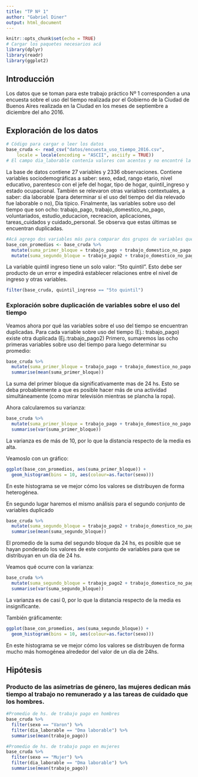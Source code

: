 ```yaml
---
title: "TP Nº 1"
author: "Gabriel Diner"
output: html_document
---
```



```r
knitr::opts_chunk$set(echo = TRUE)
# Cargar los paquetes necesarios acá
library(dplyr)
library(readr)
library(ggplot2)
```


## Introducción

Los datos que se toman para este trabajo práctico Nº 1 corresponden a una encuesta sobre el uso del tiempo realizada por el Gobierno de la Ciudad de Buenos Aires realizada en la Ciudad en los meses de septiembre a diciembre del año 2016.

## Exploración de los datos


```r
# Código para cargar o leer los datos
base_cruda <- read_csv("datos/encuesta_uso_tiempo_2016.csv", 
    locale = locale(encoding = "ASCII", asciify = TRUE))
# El campo dia_laborable contenía valores con acentos y no encontré la forma de trabajarlos, así que probando encontré una forma de colapsarlos a un caracter que pudiese trabajar

```
La base de datos contiene 27 variables y 2336 observaciones. Contiene variables sociodemográficas a saber: sexo, edad, rango etario, nivel educativo, parentesco con el jefe del hogar, tipo de hogar, quintil_ingreso y estado ocupacional. También se relevaron otras variables contextuales, a saber: dia laborable (para determinar si el uso del tiempo del día relevado fue laborable o no), Día típico. Finalmente, las variables sobre uso del tiempo que son ocho: trabajo_pago, trabajo_domestico_no_pago, voluntariados, estudio_educacion, recreacion, aplicaciones, tareas_cuidados y cuidado_personal.  Se observa que estas últimas se encuentran duplicadas. 

```r
#Acá agrego dos variables más para comparar dos grupos de variables que parecen estar duplicadas.
base_con_promedios <- base_cruda %>% 
  mutate(suma_primer_bloque = trabajo_pago + trabajo_domestico_no_pago + voluntariados + estudio_educacion + recreacion + aplicaciones + tareas_cuidados + cuidado_personal) %>% 
  mutate(suma_segundo_bloque = trabajo_pago2 + trabajo_domestico_no_pago2 + voluntariados2 + estudio_educacion2 + recreacion2 + aplicaciones2 + tareas_cuidados2 + cuidado_personal2)
```

La variable quintil ingreso tiene un solo valor: "5to quintil". Esto debe ser producto de un error e impedirá establecer relaciones entre el nivel de ingreso y otras variables.
```r
filter(base_cruda, quintil_ingreso == "5to quintil")
```

### Exploración sobre duplicación de variables sobre el uso del tiempo
Veamos ahora por qué las variables sobre el uso del tiempo se encuentran duplicadas. Para cada variable sobre uso del tiempo (Ej.: trabajo_pago) existe otra duplicada (Ej.:trabajo_pago2) 
Primero, sumaremos las ocho primeras variables sobre uso del tiempo para luego determinar su promedio:

```r
base_cruda %>% 
  mutate(suma_primer_bloque = trabajo_pago + trabajo_domestico_no_pago + voluntariados + estudio_educacion + recreacion + aplicaciones + tareas_cuidados + cuidado_personal) %>% 
  summarise(mean(suma_primer_bloque))

```
La suma del primer bloque da significativamente mas de 24 hs. Esto se deba probablemente a que es posible hacer más de una actividad simultáneamente (como mirar televisión mientras se plancha la ropa).

Ahora calcularemos su varianza:
```r
base_cruda %>% 
  mutate(suma_primer_bloque = trabajo_pago + trabajo_domestico_no_pago + voluntariados + estudio_educacion + recreacion + aplicaciones + tareas_cuidados + cuidado_personal) %>% 
  summarise(var(suma_primer_bloque))
```

La varianza es de más de 10, por lo que la distancia respecto de la media es alta.

Veamoslo con un gráfico:


```r
ggplot(base_con_promedios, aes(suma_primer_bloque)) +
  geom_histogram(bins = 10, aes(colour=as.factor(sexo)))

```

En este histograma se ve mejor cómo los valores se distribuyen de forma heterogénea.

En segundo lugar haremos el mismo análisis para el segundo conjunto de variables duplicado

```r
base_cruda %>% 
  mutate(suma_segundo_bloque = trabajo_pago2 + trabajo_domestico_no_pago2 + voluntariados2 + estudio_educacion2 + recreacion2 + aplicaciones2 + tareas_cuidados2 + cuidado_personal2) %>% 
  summarise(mean(suma_segundo_bloque))
```
El promedio de la suma del segundo bloque da 24 hs, es posible que se hayan ponderado los valores de este conjunto de variables para que se distribuyan en un día de 24 hs.

Veamos qué ocurre con la varianza:

```r
base_cruda %>% 
  mutate(suma_segundo_bloque = trabajo_pago2 + trabajo_domestico_no_pago2 + voluntariados2 + estudio_educacion2 + recreacion2 + aplicaciones2 + tareas_cuidados2 + cuidado_personal2) %>% 
  summarise(var(suma_segundo_bloque))
```
La varianza es de casi 0, por lo que la distancia respecto de la media es insignificante.

También gráficamente:

```r
ggplot(base_con_promedios, aes(suma_segundo_bloque)) +
  geom_histogram(bins = 10, aes(colour=as.factor(sexo)))

```

En este histograma se ve mejor cómo los valores se distribuyen de forma mucho más homogénea alrededor del valor de un día de 24hs.

## Hipótesis

### Producto de las asimetrías de género, las mujeres dedican más tiempo al trabajo no remunerado y a las tareas de cuidado que los hombres.

```r
#Promedio de hs. de trabajo pago en hombres
base_cruda %>% 
  filter(sexo == "Varon") %>% 
  filter(dia_laborable == "Dma laborable") %>% 
  summarise(mean(trabajo_pago))
```


```r
#Promedio de hs. de trabajo pago en mujeres
base_cruda %>% 
  filter(sexo == "Mujer") %>% 
  filter(dia_laborable == "Dma laborable") %>% 
  summarise(mean(trabajo_pago))
```
